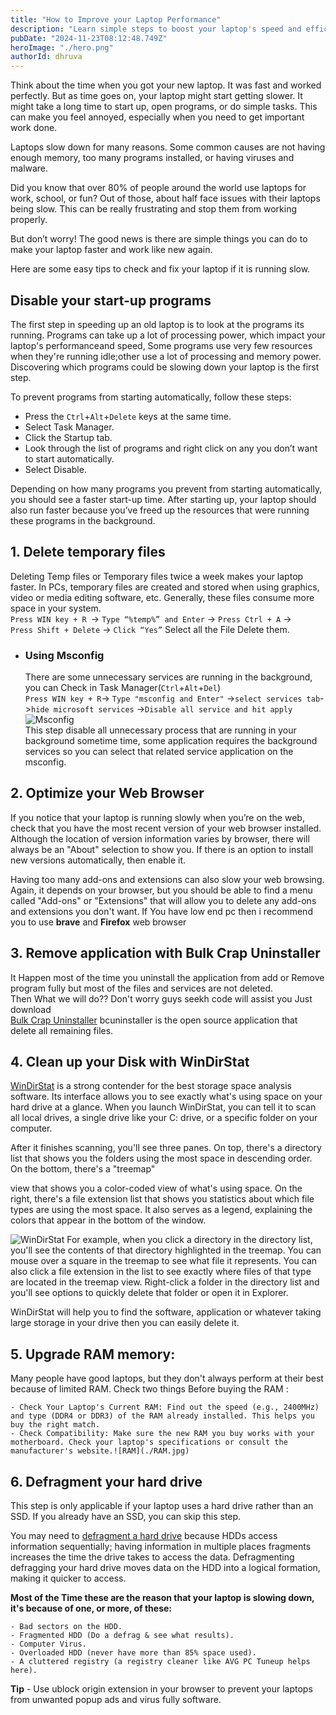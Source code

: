 ```yaml
---
title: "How to Improve your Laptop Performance"
description: "Learn simple steps to boost your laptop's speed and efficiency, like cleaning up files, removing unnecessary programs, and managing updates. These tips will help your laptop run faster and smoother for everyday tasks."
pubDate: "2024-11-23T08:12:48.749Z"
heroImage: "./hero.png"
authorId: dhruva
---
```


Think about the time when you got your new laptop. It was fast and worked perfectly. But as time goes on, your laptop might start getting slower. It might take a long time to start up, open programs, or do simple tasks. This can make you feel annoyed, especially when you need to get important work done.  

Laptops slow down for many reasons. Some common causes are not having enough memory, too many programs installed, or having viruses and malware.  

Did you know that over 80% of people around the world use laptops for work, school, or fun? Out of those, about half face issues with their laptops being slow. This can be really frustrating and stop them from working properly.  

But don’t worry! The good news is there are simple things you can do to make your laptop faster and work like new again.  

Here are some easy tips to check and fix your laptop if it is running slow.

## Disable your start-up programs
The first step in speeding up an old laptop  is to look at the programs its running. Programs can take up a lot of processing power, which impact your laptop's performanceand speed, Some programs use very few resources when they're running idle;other use a lot of processing and memory power. Discovering which programs could be slowing down your laptop is the first step.

To prevent programs from starting automatically, follow these steps:
- Press the `Ctrl`+`Alt`+`Delete` keys at the same time.
- Select Task Manager.
- Click the Startup tab.
- Look through the list of programs and right click on any you don’t want to start automatically.
- Select Disable.

Depending on how many programs you prevent from starting automatically, you should see a faster start-up time. After starting up, your laptop should also run faster because you’ve freed up the resources that were running these programs in the background.

## 1. Delete temporary files
Deleting Temp files or Temporary files twice a week makes your laptop faster. In PCs, temporary files are created and stored when using graphics, video or media editing software, etc.  Generally, these files consume more space in your system.
<br/>`Press WIN key + R `-> `Type “%temp%” and Enter` -> `Press Ctrl + A` -> <br/>`Press Shift + Delete` -> `Click “Yes”`
Select all the File Delete them.

- ### Using Msconfig
    There are some unnecessary services are running in the background, you can Check in Task Manager(`Ctrl`+`Alt`+`Del`)
    <br/> `Press WIN key + R`-> `Type "msconfig and Enter"` ->`select services tab`->`hide microsoft services` ->`Disable all service and hit apply`![Msconfig](./msconfig.png)
    <br/>This step disable all unnecessary process that are running in your background sometime time, some application requires the background services so you can select that related service application on the msconfig.
    
## 2. Optimize your Web Browser

If you notice that your laptop is running slowly when you’re on the web, check that you have the most recent version of your web browser installed. Although the location of version information varies by browser, there will always be an "About" selection to show you. If there is an option to install new versions automatically, then enable it.

Having too many add-ons and extensions can also slow your web browsing. Again, it depends on your browser, but you should be able to find a menu called "Add-ons" or "Extensions" that will allow you to delete any add-ons and extensions you don't want.
If You have low end pc then i recommend you to use **brave** and **Firefox** web browser

## 3. Remove application with Bulk Crap Uninstaller
It Happen most of the time you uninstall the application from add or Remove program fully but most of the files and services are not deleted. 
<br/>Then What we will do??
Don't worry guys seekh code will assist you Just download <br/>[Bulk Crap Uninstaller](https://www.bcuninstaller.com/) bcuninstaller is the open source application that delete all remaining files.

## 4. Clean up your Disk with WinDirStat
[WinDirStat](https://windirstat.net/download.html) is a strong contender for the best storage space analysis software. Its interface allows you to see exactly what's using space on your hard drive at a glance. When you launch WinDirStat, you can tell it to scan all local drives, a single drive like your C: drive, or a specific folder on your computer.

After it finishes scanning, you'll see three panes. On top, there's a directory list that shows you the folders using the most space in descending order. On the bottom, there's a "treemap"

view that shows you a color-coded view of what's using space. On the right, there's a file extension list that shows you statistics about which file types are using the most space. It also serves as a legend, explaining the colors that appear in the bottom of the window.

![WinDirStat](./WinDirStat.avif)
For example, when you click a directory in the directory list, you'll see the contents of that directory highlighted in the treemap. You can mouse over a square in the treemap to see what file it represents. You can also click a file extension in the list to see exactly where files of that type are located in the treemap view. Right-click a folder in the directory list and you'll see options to quickly delete that folder or open it in Explorer.

WinDirStat will help you to find the software, application or whatever taking large storage in your drive then you can easily delete it.

## 5. Upgrade RAM memory:
Many people have good laptops, but they don't always perform at their best because of limited RAM. Check two things Before buying the RAM :

    - Check Your Laptop's Current RAM: Find out the speed (e.g., 2400MHz) and type (DDR4 or DDR3) of the RAM already installed. This helps you buy the right match.
    - Check Compatibility: Make sure the new RAM you buy works with your motherboard. Check your laptop's specifications or consult the manufacturer's website.![RAM](./RAM.jpg)
## 6. Defragment your hard drive

This step is only applicable if your laptop uses a hard drive rather than an SSD. If you already have an SSD, you can skip this step.

You may need to [defragment a hard drive](https://www.crucial.in/articles/pc-users/how-to-defrag-hard-drive) because HDDs access information sequentially; having information in multiple places fragments increases the time the drive takes to access the data. Defragmenting defragging your hard drive moves data on the HDD into a logical formation, making it quicker to access.



**Most of the Time these are the reason that your laptop is slowing down, it's because of one, or more, of these:**

    - Bad sectors on the HDD.
    - Fragmented HDD (Do a defrag & see what results).
    - Computer Virus.
    - Overloaded HDD (never have more than 85% space used).
    - A cluttered registry (a registry cleaner like AVG PC Tuneup helps here).

**Tip** - Use ublock origin extension in your browser to prevent your laptops from unwanted popup ads and virus fully software.

